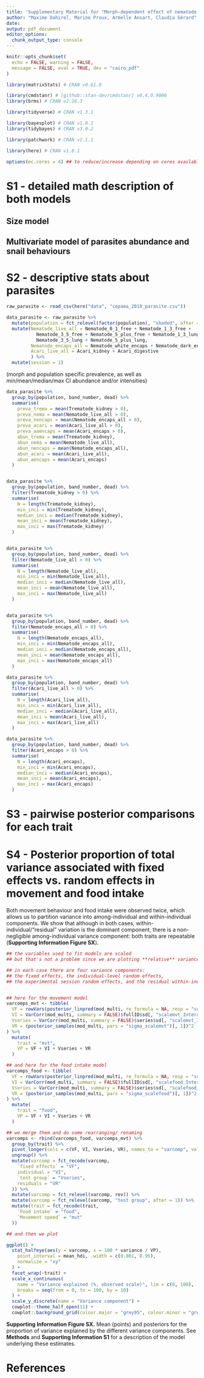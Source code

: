 ```yaml
---
title: 'Supplementary Material for "Morph-dependent effect of nematode infection on host movement in the land snail *Cepaea nemoralis* (Mollusca, Gastropoda)"'
author: "Maxime Dahirel, Marine Proux, Armelle Ansart, Claudia Gérard"
date:
output: pdf_document
editor_options:
  chunk_output_type: console
---
```


```r
knitr::opts_chunk$set(
  echo = FALSE, warning = FALSE,
  message = FALSE, eval = TRUE, dev = "cairo_pdf"
)
```

```r
library(matrixStats) # CRAN v0.61.0

library(cmdstanr) # [github::stan-dev/cmdstanr] v0.4.0.9000
library(brms) # CRAN v2.16.3

library(tidyverse) # CRAN v1.3.1

library(bayesplot) # CRAN v1.8.1
library(tidybayes) # CRAN v3.0.2

library(patchwork) # CRAN v1.1.1

library(here) # CRAN v1.0.1

options(mc.cores = 4) ## to reduce/increase depending on cores available on your machine
```


# S1 - detailed math description of both models

## Size model


## Multivariate model of parasites abundance and snail behaviours


# S2 - descriptive stats about parasites 

```r
raw_parasite <- read_csv(here("data", "cepaea_2019_parasite.csv"))

data_parasite <- raw_parasite %>%
  mutate(population = fct_relevel(factor(population), "shaded", after = Inf)) %>% # factor reordering
  mutate(Nematode_live_all = Nematode_0_1_free + Nematode_1_3_free +
           Nematode_3_5_free + Nematode_5_plus_free + Nematode_1_3_lung + 
           Nematode_3_5_lung + Nematode_5_plus_lung,
         Nematode_encaps_all = Nematode_white_encaps + Nematode_dark_encaps,
         Acari_live_all = Acari_kidney + Acari_digestive
         ) %>% 
  mutate(session = 1)
```

(morph and population specific prevalence, as well as min/mean/median/max CI abundance and/or intensities)




```r
data_parasite %>%
  group_by(population, band_number, dead) %>%
  summarise(
    preva_trema = mean(Trematode_kidney > 0),
    preva_nema = mean(Nematode_live_all > 0),
    preva_nencaps = mean(Nematode_encaps_all > 0),
    preva_acari = mean(Acari_live_all > 0),
    preva_aaencaps = mean(Acari_encaps > 0),
    abun_trema = mean(Trematode_kidney),
    abun_nema = mean(Nematode_live_all),
    abun_nencaps = mean(Nematode_encaps_all),
    abun_acari = mean(Acari_live_all),
    abun_aencaps = mean(Acari_encaps)
  )


data_parasite %>%
  group_by(population, band_number, dead) %>%
  filter(Trematode_kidney > 0) %>%
  summarise(
    N = length(Trematode_kidney),
    min_inci = min(Trematode_kidney),
    median_inci = median(Trematode_kidney),
    mean_inci = mean(Trematode_kidney),
    max_inci = max(Trematode_kidney)
  )


data_parasite %>%
  group_by(population, band_number, dead) %>%
  filter(Nematode_live_all > 0) %>%
  summarise(
    N = length(Nematode_live_all),
    min_inci = min(Nematode_live_all),
    median_inci = median(Nematode_live_all),
    mean_inci = mean(Nematode_live_all),
    max_inci = max(Nematode_live_all)
  )


data_parasite %>%
  group_by(population, band_number, dead) %>%
  filter(Nematode_encaps_all > 0) %>%
  summarise(
    N = length(Nematode_encaps_all),
    min_inci = min(Nematode_encaps_all),
    median_inci = median(Nematode_encaps_all),
    mean_inci = mean(Nematode_encaps_all),
    max_inci = max(Nematode_encaps_all)
  )

data_parasite %>%
  group_by(population, band_number, dead) %>%
  filter(Acari_live_all > 0) %>%
  summarise(
    N = length(Acari_live_all),
    min_inci = min(Acari_live_all),
    median_inci = median(Acari_live_all),
    mean_inci = mean(Acari_live_all),
    max_inci = max(Acari_live_all)
  )

data_parasite %>%
  group_by(population, band_number, dead) %>%
  filter(Acari_encaps > 0) %>%
  summarise(
    N = length(Acari_encaps),
    min_inci = min(Acari_encaps),
    median_inci = median(Acari_encaps),
    mean_inci = mean(Acari_encaps),
    max_inci = max(Acari_encaps)
  )
```


# S3 - pairwise posterior comparisons for each trait

# S4 -  Posterior proportion of total variance associated with fixed effects vs. random effects in movement and food intake

Both movement behaviour and food intake were observed twice, which allows us to partition variance into among-individual and within-individual components. We show that although in both cases, within-individual/"residual" variation is the dominant component, there is a non-negligible among-individual variance component: both traits are repeatable (**Supporting Information Figure SX**).

```r
## the variables used to fit models are scaled
## but that's not a problem since we are plotting **relative** variance components here

## in each case there are four variance components: 
## the fixed effects, the individual-level random effects, 
## the experimental session random effects, and the residual within-individual variation


## here for the movement model
varcomps_mvt <- tibble(
  VF = rowVars(posterior_linpred(mod_multi, re_formula = NA, resp = "scalemvt")),
  VI = VarCorr(mod_multi, summary = FALSE)$fullID$sd[, "scalemvt_Intercept"]^2,
  Vseries = VarCorr(mod_multi, summary = FALSE)$series$sd[, "scalemvt_Intercept"]^2,
  VR = (posterior_samples(mod_multi, pars = "sigma_scalemvt")[, 1])^2
) %>%
  mutate(
    trait = "mvt",
    VP = VF + VI + Vseries + VR
  )

## and here for the food intake model
varcomps_food <- tibble(
  VF = rowVars(posterior_linpred(mod_multi, re_formula = NA, resp = "scalefood")),
  VI = VarCorr(mod_multi, summary = FALSE)$fullID$sd[, "scalefood_Intercept"]^2,
  Vseries = VarCorr(mod_multi, summary = FALSE)$series$sd[, "scalefood_Intercept"]^2,
  VR = (posterior_samples(mod_multi, pars = "sigma_scalefood")[, 1])^2
) %>%
  mutate(
    trait = "food",
    VP = VF + VI + Vseries + VR
  )

## we merge them and do some rearranging/ renaming
varcomps <- rbind(varcomps_food, varcomps_mvt) %>%
  group_by(trait) %>%
  pivot_longer(cols = c(VF, VI, Vseries, VR), names_to = "varcomp", values_to = "variance") %>%
  ungroup() %>%
  mutate(varcomp = fct_recode(varcomp,
    `fixed effects` = "VF",
    individual = "VI",
    `test group` = "Vseries",
    residuals = "VR"
  )) %>%
  mutate(varcomp = fct_relevel(varcomp, rev)) %>%
  mutate(varcomp = fct_relevel(varcomp, "test group", after = 1)) %>%
  mutate(trait = fct_recode(trait,
    `Food intake` = "food",
    `Movement speed` = "mvt"
  ))

## and then we plot

ggplot() +
  stat_halfeye(aes(y = varcomp, x = 100 * variance / VP),
    point_interval = mean_hdi, .width = c(0.001, 0.95),
    normalize = "xy"
  ) +
  facet_wrap(~trait) +
  scale_x_continuous(
    name = "Variance explained (%, observed scale)", lim = c(0, 100),
    breaks = seq(from = 0, to = 100, by = 10)
  ) +
  scale_y_discrete(name = "Variance component") +
  cowplot::theme_half_open(11) +
  cowplot::background_grid(colour.major = "grey95", colour.minor = "grey95")
```

**Supporting Information Figure SX.** Mean (points) and posteriors for the proportion of variance explained by the different variance components. See **Methods** and **Supporting Information S1** for a description of the model underlying these estimates.

# References